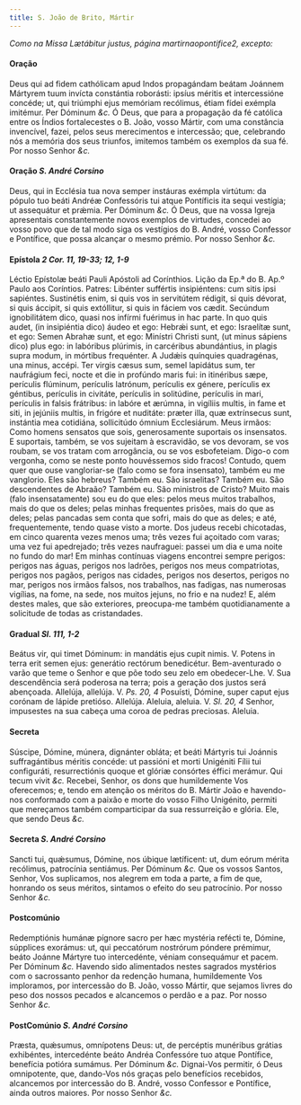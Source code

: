 ```yaml
---
title: S. João de Brito, Mártir
---
```


<em>Como na Missa Lætábitur justus, página martirnaopontifice2, excepto:</em>

#### Oração

<div class="grid grid-cols-2 gap-5">
  <span class="text-justify">
    Deus qui ad fidem cathólicam apud Indos propagándam beátam Joánnem Mártyrem
    tuum invícta constántia roborásti: ipsíus méritis et intercessióne concéde;
    ut, qui triúmphi ejus memóriam recólimus, étiam fídei exémpla imitémur. Per
    Dóminum <em>&c.</em>
  </span>
  <span class="text-justify">
    Ó Deus, que para a propagação da fé católica entre os Índios fortalecestes o
    B. João, vosso Mártir, com uma constância invencível, fazei, pelos seus
    merecimentos e intercessão; que, celebrando nós a memória dos seus triunfos,
    imitemos também os exemplos da sua fé. Por nosso Senhor <em>&c.</em>
  </span>
</div>

#### Oração <em>S. André Corsino</em>

<div class="grid grid-cols-2 gap-5">
  <span class="text-justify">
    Deus, qui in Ecclésia tua nova semper instáuras exémpla virtútum: da pópulo
    tuo beáti Andréæ Confessóris tui atque Pontíficis ita sequi vestígia; ut
    assequátur et prǽmia. Per Dóminum <em>&c.</em>
  </span>
  <span class="text-justify">
    Ó Deus, que na vossa Igreja apresentais constantemente novos exemplos de
    virtudes, concedei ao vosso povo que de tal modo siga os vestígios do B.
    André, vosso Confessor e Pontífice, que possa alcançar o mesmo prémio. Por
    nosso Senhor <em>&c.</em>
  </span>
</div>

#### Epístola <em>2 Cor. 11, 19-33; 12, 1-9</em>

<div class="grid grid-cols-2 gap-5">
  <span class="text-justify">
    Léctio Epístolæ beáti Pauli Apóstoli ad Corínthios.
  </span>
  <span class="text-justify">
    Lição da Ep.ª do B. Ap.º Paulo aos Coríntios.
  </span>
  <span class="text-justify">
    Patres: Libénter suffértis insipiéntens: cum sitis ipsi sapiéntes.
    Sustinétis enim, si quis vos in servitútem rédigit, si quis dévorat, si quis
    áccipit, si quis extóllitur, si quis in fáciem vos cædit. Secúndum
    ignobilitátem dico, quasi nos infírmi fuérimus in hac parte. In quo quis
    audet, (in insipiéntia dico) áudeo et ego: Hebrǽi sunt, et ego: Israelítæ
    sunt, et ego: Semen Abrahæ sunt, et ego: Minístri Christi sunt, (ut minus
    sápiens dico) plus ego: in labóribus plúrimis, in carcéribus abundántius, in
    plagis supra modum, in mórtibus frequénter. A Judǽis quínquies quadragénas,
    una minus, accépi. Ter virgis cæsus sum, semel lapidátus sum, ter naufrágium
    feci, nocte et die in profúndo maris fui: in itinéribus sæpe, perículis
    flúminum, perículis latrónum, perículis ex génere, perículis ex géntibus,
    perículis in civitáte, perículis in solitúdine, perículis in mari, perículis
    in falsis frátribus: in labóre et ærúmna, in vigíliis multis, in fame et
    siti, in jejúniis multis, in frigóre et nuditáte: præter illa, quæ
    extrínsecus sunt, instántia mea cotidiána, sollicitúdo ómnium Ecclesiárum.
  </span>
  <span class="text-justify">
    Meus irmãos: Como homens sensatos que sois, generosamente suportais os
    insensatos. E suportais, também, se vos sujeitam à escravidão, se vos
    devoram, se vos roubam, se vos tratam com arrogância, ou se vos esbofeteiam.
    Digo-o com vergonha, como se neste ponto houvéssemos sido fracos! Contudo,
    quem quer que ouse vangloriar-se (falo como se fora insensato), também eu me
    vanglorio. Eles são hebreus? Também eu. São israelitas? Também eu. São
    descendentes de Abraão? Também eu. São ministros de Cristo? Muito mais (falo
    insensatamente) sou eu do que eles: pelos meus muitos trabalhos, mais do que
    os deles; pelas minhas frequentes prisões, mais do que as deles; pelas
    pancadas sem conta que sofri, mais do que as deles; e até, frequentemente,
    tendo quase visto a morte. Dos judeus recebi chicotadas, em cinco quarenta
    vezes menos uma; três vezes fui açoitado com varas; uma vez fui apedrejado;
    três vezes naufraguei: passei um dia e uma noite no fundo do mar! Em minhas
    contínuas viagens encontrei sempre perigos: perigos nas águas, perigos nos
    ladrões, perigos nos meus compatriotas, perigos nos pagãos, perigos nas
    cidades, perigos nos desertos, perigos no mar, perigos nos irmãos falsos,
    nos trabalhos, nas fadigas, nas numerosas vigílias, na fome, na sede, nos
    muitos jejuns, no frio e na nudez! E, além destes males, que são exteriores,
    preocupa-me também quotidianamente a solicitude de todas as cristandades.
  </span>
</div>

#### Gradual <em>Sl. 111, 1-2</em>

<div class="grid grid-cols-2 gap-5">
  <span class="text-justify">
    Beátus vir, qui timet Dóminum: in mandátis ejus cupit nimis. V. Potens in
    terra erit semen ejus: generátio rectórum benedicétur.
  </span>
  <span class="text-justify">
    Bem-aventurado o varão que teme o Senhor e que põe todo seu zelo em
    obedecer-Lhe. V. Sua descendência será poderosa na terra; pois a geração dos
    justos será abençoada.
  </span>
  <span class="text-justify">
    Allelúja, allelúja. V. <em>Ps. 20, 4</em> Posuísti, Dómine, super caput ejus
    corónam de lápide pretióso. Allelúja.
  </span>
  <span class="text-justify">
    Aleluia, aleluia. V. <em>Sl. 20, 4</em> Senhor, impusestes na sua cabeça uma
    coroa de pedras preciosas. Aleluia.
  </span>
</div>

#### Secreta

<div class="grid grid-cols-2 gap-5">
  <span class="text-justify">
    Súscipe, Dómine, múnera, dignánter obláta; et beáti Mártyris tui Joánnis
    suffragántibus méritis concéde: ut passióni et morti Unigéniti Fílii tui
    configuráti, resurrectiónis quoque et glóriæ consórtes éffici merámur. Qui
    tecum vivit <em>&c.</em>
  </span>
  <span class="text-justify">
    Recebei, Senhor, os dons que humildemente Vos oferecemos; e, tendo em
    atenção os méritos do B. Mártir João e havendo-nos conformado com a paixão e
    morte do vosso Filho Unigénito, permiti que mereçamos também comparticipar
    da sua ressurreição e glória. Ele, que sendo Deus <em>&c.</em>
  </span>
</div>

#### Secreta <em>S. André Corsino</em>

<div class="grid grid-cols-2 gap-5">
  <span class="text-justify">
    Sancti tui, quǽsumus, Dómine, nos úbique lætíficent: ut, dum eórum mérita
    recólimus, patrocínia sentiámus. Per Dóminum <em>&c.</em>
  </span>
  <span class="text-justify">
    Que os vossos Santos, Senhor, Vos suplicamos, nos alegrem em toda a parte, a
    fim de que, honrando os seus méritos, sintamos o efeito do seu patrocínio.
    Por nosso Senhor <em>&c.</em>
  </span>
</div>

#### Postcomúnio

<div class="grid grid-cols-2 gap-5">
  <span class="text-justify">
    Redemptiónis humánæ pígnore sacro per hæc mystéria refécti te, Dómine,
    súpplices exorámus: ut, qui peccatórum nostrórum póndere prémimur, beáto
    Joánne Mártyre tuo intercedénte, véniam consequámur et pacem. Per Dóminum
    <em>&c.</em>
  </span>
  <span class="text-justify">
    Havendo sido alimentados nestes sagrados mystérios com o sacrossanto penhor
    da redenção humana, humildemente Vos imploramos, por intercessão do B. João,
    vosso Mártir, que sejamos livres do peso dos nossos pecados e alcancemos o
    perdão e a paz. Por nosso Senhor <em>&c.</em>
  </span>
</div>

#### PostComúnio <em>S. André Corsino</em>

<div class="grid grid-cols-2 gap-5">
  <span class="text-justify">
    Præsta, quǽsumus, omnípotens Deus: ut, de percéptis munéribus grátias
    exhibéntes, intercedénte beáto Andréa Confessóre tuo atque Pontífice,
    benefícia potióra sumámus. Per Dóminum <em>&c.</em>
  </span>
  <span class="text-justify">
    Dignai-Vos permitir, ó Deus omnipotente, que, dando-Vos nós graças pelo
    benefícios recebidos, alcancemos por intercessão do B. André, vosso
    Confessor e Pontífice, ainda outros maiores. Por nosso Senhor <em>&c.</em>
  </span>
</div>
